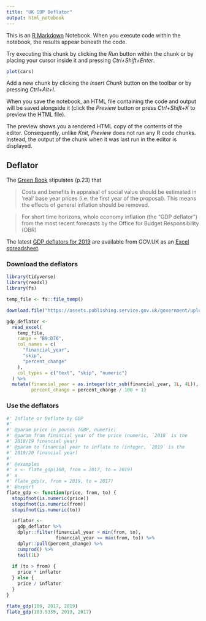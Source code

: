 ```yaml
---
title: "UK GDP Deflator"
output: html_notebook
---
```


This is an [R Markdown](http://rmarkdown.rstudio.com) Notebook. When you execute code within the notebook, the results appear beneath the code. 

Try executing this chunk by clicking the *Run* button within the chunk or by placing your cursor inside it and pressing *Ctrl+Shift+Enter*. 

```r
plot(cars)
```

Add a new chunk by clicking the *Insert Chunk* button on the toolbar or by pressing *Ctrl+Alt+I*.

When you save the notebook, an HTML file containing the code and output will be saved alongside it (click the *Preview* button or press *Ctrl+Shift+K* to preview the HTML file).

The preview shows you a rendered HTML copy of the contents of the editor. Consequently, unlike *Knit*, *Preview* does not run any R code chunks. Instead, the output of the chunk when it was last run in the editor is displayed.

## Deflator

The [Green Book](https://assets.publishing.service.gov.uk/government/uploads/system/uploads/attachment_data/file/685903/The_Green_Book.pdf) stipulates (p.23) that

> Costs and benefits in appraisal of social value should be estimated in ‘real’ base year prices
(i.e. the first year of the proposal). This means the effects of general inflation should be removed. 

> For short time horizons, whole economy inflation (the “GDP deflator”) from the most
recent forecasts by the Office for Budget Responsibility (OBR)

The latest [GDP deflators for 2019](https://www.gov.uk/government/statistics/gdp-deflators-at-market-prices-and-money-gdp-march-2019-quarterly-national-accounts) are available from GOV.UK as an [Excel spreadsheet](https://assets.publishing.service.gov.uk/government/uploads/system/uploads/attachment_data/file/835509/GDP_Deflators_Qtrly_National_Accounts_September_2019_update.xlsx).

### Download the deflators

```r
library(tidyverse)
library(readxl)
library(fs)

temp_file <- fs::file_temp()

download.file("https://assets.publishing.service.gov.uk/government/uploads/system/uploads/attachment_data/file/835509/GDP_Deflators_Qtrly_National_Accounts_September_2019_update.xlsx", temp_file)

gdp_deflator <-
  read_excel(
    temp_file,
    range = "B9:D76",
    col_names = c(
      "financial_year",
      "skip",
      "percent_change"
    ),
    col_types = c("text", "skip", "numeric")
  ) %>%
  mutate(financial_year = as.integer(str_sub(financial_year, 1L, 4L)),
         percent_change = percent_change / 100 + 1)
```

### Use the deflators

```r
#' Inflate or Deflate by GDP
#'
#' @param price in pounds (GBP, numeric)
#' @param from financial year of the price (numeric, `2018` is the
#' 2018/19 financial year)
#' @param to financial year to inflate to (integer, `2019` is the
#' 2019/20 financial year)
#'
#' @examples
#' x <- flate_gdp(100, from = 2017, to = 2019)
#' x
#' flate_gdp(x, from = 2019, to = 2017)
#' @export
flate_gdp <- function(price, from, to) {
  stopifnot(is.numeric(price))
  stopifnot(is.numeric(from))
  stopifnot(is.numeric(to))

  inflator <-
    gdp_deflator %>%
    dplyr::filter(financial_year > min(from, to), 
                  financial_year <= max(from, to)) %>%
    dplyr::pull(percent_change) %>%
    cumprod() %>%
    tail(1L)
  
  if (to > from) {
    price * inflator
  } else {
    price / inflator
  }
}

flate_gdp(100, 2017, 2019)
flate_gdp(103.9335, 2019, 2017)
```

